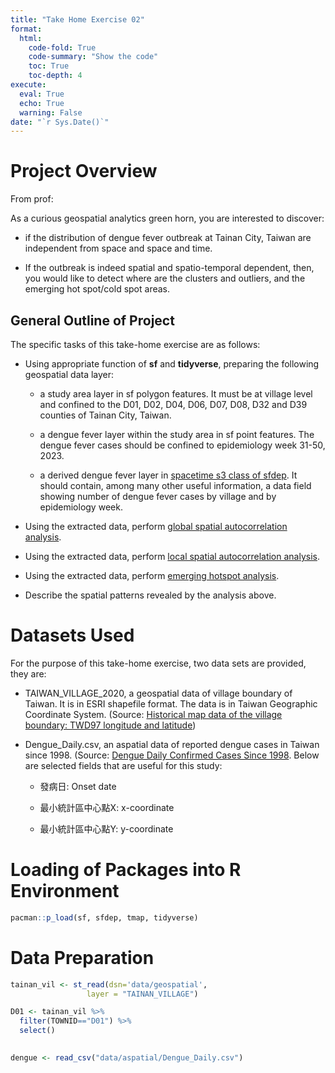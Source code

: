 ```yaml
---
title: "Take Home Exercise 02"
format:
  html:
    code-fold: True
    code-summary: "Show the code"
    toc: True
    toc-depth: 4
execute:
  eval: True
  echo: True
  warning: False
date: "`r Sys.Date()`"
---
```


# Project Overview

From prof:

As a curious geospatial analytics green horn, you are interested to discover:

-   if the distribution of dengue fever outbreak at Tainan City, Taiwan are independent from space and space and time.

-   If the outbreak is indeed spatial and spatio-temporal dependent, then, you would like to detect where are the clusters and outliers, and the emerging hot spot/cold spot areas.

## General Outline of Project

The specific tasks of this take-home exercise are as follows:

-   Using appropriate function of **sf** and **tidyverse**, preparing the following geospatial data layer:

    -   a study area layer in sf polygon features. It must be at village level and confined to the D01, D02, D04, D06, D07, D08, D32 and D39 counties of Tainan City, Taiwan.

    -   a dengue fever layer within the study area in sf point features. The dengue fever cases should be confined to epidemiology week 31-50, 2023.

    -   a derived dengue fever layer in [spacetime s3 class of sfdep](https://sfdep.josiahparry.com/articles/spacetime-s3). It should contain, among many other useful information, a data field showing number of dengue fever cases by village and by epidemiology week.

-   Using the extracted data, perform [global spatial autocorrelation analysis](https://r4gdsa.netlify.app/chap09.html).

-   Using the extracted data, perform [local spatial autocorrelation analysis](https://r4gdsa.netlify.app/chap10.html).

-   Using the extracted data, perform [emerging hotspot analysis](https://is415-ay2023-24t2.netlify.app/th_ex2).

-   Describe the spatial patterns revealed by the analysis above.

# Datasets Used

For the purpose of this take-home exercise, two data sets are provided, they are:

-   TAIWAN_VILLAGE_2020, a geospatial data of village boundary of Taiwan. It is in ESRI shapefile format. The data is in Taiwan Geographic Coordinate System. (Source: [Historical map data of the village boundary: TWD97 longitude and latitude](https://data.gov.tw/en/datasets/130549))

-   Dengue_Daily.csv, an aspatial data of reported dengue cases in Taiwan since 1998. (Source: [Dengue Daily Confirmed Cases Since 1998](https://data.cdc.gov.tw/en/dataset/dengue-daily-determined-cases-1998). Below are selected fields that are useful for this study:

    -   發病日: Onset date

    -   最小統計區中心點X: x-coordinate

    -   最小統計區中心點Y: y-coordinate

# Loading of Packages into R Environment

```r
pacman::p_load(sf, sfdep, tmap, tidyverse)
```

# Data Preparation

```r
tainan_vil <- st_read(dsn='data/geospatial',
                 layer = "TAINAN_VILLAGE")
```

```r
D01 <- tainan_vil %>%
  filter(TOWNID=="D01") %>%
  select()
  
```

```r
dengue <- read_csv("data/aspatial/Dengue_Daily.csv")
```
